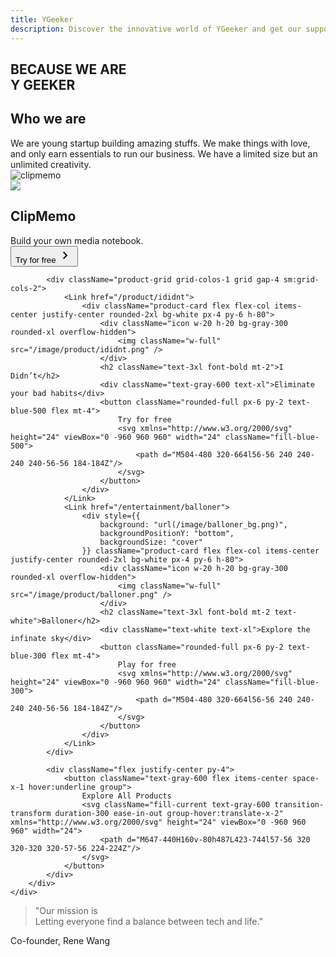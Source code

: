 ```yaml
---
title: YGeeker
description: Discover the innovative world of YGeeker and get our support.
---
```



<section className="flex justify-center font-koulen">
	<div className="mb-10 flex h-[60vh] max-w-[900px] flex-col-reverse items-center justify-center sm:h-[50vh] sm:flex-row">
		<h1 className="mb-2 mt-8 flex flex-col items-center justify-center text-6xl font-bold text-slate-700 sm:mt-0 sm:min-w-[600px] sm:items-start sm:text-7xl sm:leading-[1.2]">
			<span>BECAUSE</span>
			<span>WE ARE</span>
			<div>
				<span className="text-blue-600">Y</span>
				<span className="text-green-600">GEEKER</span>
			</div>
		</h1>
		<EmojiContainer />
	</div>
</section>

<section className="flex justify-center bg-blue-400 p-12 text-white">
	<div className="max-w-[900px] text-center">
		<h2 className="mb-4 text-3xl">Who we are</h2>
		<div className="text-xl">
			We are young startup building amazing stuffs. We make things with
			love, and only earn essentials to run our business. We have a
			limited size but an unlimited creativity.
		</div>
	</div>
</section>

<section className="flex justify-center py-12 mt-4">
	<div className="max-w-[900px] w-full px-4 sm:px-0">
		<div className="w-full product-showcase-container space-y-5">
			<Link href="/product/clipmemo">
				<div className="sm:flex items-center justify-center space-y-4 rounded-2xl bg-white p-4">
						<div className="phone-mockup rounded-lg flex justify-center">
							<Image alt="clipmemo" src="/image/screenshot/clipmemo_0_en-us.png" width={320} height={500}/>
						</div>
						<div className="sm:ml-8 px-4 flex flex-col items-center sm:items-start ">
							<div className="icon w-20 h-20 bg-gray-300 rounded-xl overflow-hidden">
								<img className="w-full" src="/image/product/clipmemo.png" />
							</div>					
							<h2 className="text-3xl font-bold mt-4">ClipMemo</h2>
							<div className="text-gray-600 mt-1 text-xl">
								Build your own media notebook.
							</div>
							<button className="rounded-full py-2 text-blue-500 flex mt-4">
								Try for free
								<svg xmlns="http://www.w3.org/2000/svg" height="24" viewBox="0 -960 960 960" width="24" className="fill-blue-500">
									<path d="M504-480 320-664l56-56 240 240-240 240-56-56 184-184Z"/>
								</svg>
							</button>
						</div>
				</div>
			</Link>

    		<div className="product-grid grid-colos-1 grid gap-4 sm:grid-cols-2">
    			<Link href="/product/ididnt">
    				<div className="product-card flex flex-col items-center justify-center rounded-2xl bg-white px-4 py-6 h-80">
    					<div className="icon w-20 h-20 bg-gray-300 rounded-xl overflow-hidden">
    						<img className="w-full" src="/image/product/ididnt.png" />
    					</div>
    					<h2 className="text-3xl font-bold mt-2">I Didn’t</h2>
    					<div className="text-gray-600 text-xl">Eliminate your bad habits</div>
    					<button className="rounded-full px-6 py-2 text-blue-500 flex mt-4">
    						Try for free
    						<svg xmlns="http://www.w3.org/2000/svg" height="24" viewBox="0 -960 960 960" width="24" className="fill-blue-500">
    							<path d="M504-480 320-664l56-56 240 240-240 240-56-56 184-184Z"/>
    						</svg>
    					</button>
    				</div>
    			</Link>
    			<Link href="/entertainment/balloner">
    				<div style={{
    					background: "url(/image/balloner_bg.png)",
    					backgroundPositionY: "bottom",
    					backgroundSize: "cover"
    				}} className="product-card flex flex-col items-center justify-center rounded-2xl bg-white px-4 py-6 h-80">
    					<div className="icon w-20 h-20 bg-gray-300 rounded-xl overflow-hidden">
    						<img className="w-full" src="/image/product/balloner.png" />
    					</div>
    					<h2 className="text-3xl font-bold mt-2 text-white">Balloner</h2>
    					<div className="text-white text-xl">Explore the infinate sky</div>
    					<button className="rounded-full px-6 py-2 text-blue-300 flex mt-4">
    						Play for free
    						<svg xmlns="http://www.w3.org/2000/svg" height="24" viewBox="0 -960 960 960" width="24" className="fill-blue-300">
    							<path d="M504-480 320-664l56-56 240 240-240 240-56-56 184-184Z"/>
    						</svg>
    					</button>
    				</div>
    			</Link>
    		</div>

    		<div className="flex justify-center py-4">
    			<button className="text-gray-600 flex items-center space-x-1 hover:underline group">
    				Explore All Products
    				<svg className="fill-current text-gray-600 transition-transform duration-300 ease-in-out group-hover:translate-x-2" xmlns="http://www.w3.org/2000/svg" height="24" viewBox="0 -960 960 960" width="24">
    					<path d="M647-440H160v-80h487L423-744l57-56 320 320-320 320-57-56 224-224Z"/>
    				</svg>
    			</button>
    		</div>
    	</div>
    </div>

</section>

<section className="mt-1 bg-white px-2 py-12 text-center sm:mt-4">
	<blockquote className="mb-4 text-2xl text-gray-600 sm:text-4xl">
		"Our mission is <br /> Letting everyone find a balance between tech and
		life."
	</blockquote>
	<div className="text-gray-500">Co-founder, Rene Wang</div>
</section>
